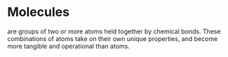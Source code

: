 
<Meta title="Molecules/Introduction" />

# Molecules
are groups of two or more atoms held together by chemical bonds. These combinations of atoms take on their own unique properties, and become more tangible and operational than atoms.